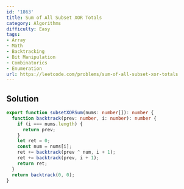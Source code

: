 ```yaml
---
id: '1863'
title: Sum of All Subset XOR Totals
category: Algorithms
difficulty: Easy
tags:
- Array
- Math
- Backtracking
- Bit Manipulation
- Combinatorics
- Enumeration
url: https://leetcode.com/problems/sum-of-all-subset-xor-totals
---
```


## Solution

```typescript filename="solution.ts" copy
export function subsetXORSum(nums: number[]): number {
  function backtrack(prev: number, i: number): number {
    if (i === nums.length) {
      return prev;
    }
    let ret = 0;
    const num = nums[i];
    ret += backtrack(prev ^ num, i + 1);
    ret += backtrack(prev, i + 1);
    return ret;
  }
  return backtrack(0, 0);
}
```

